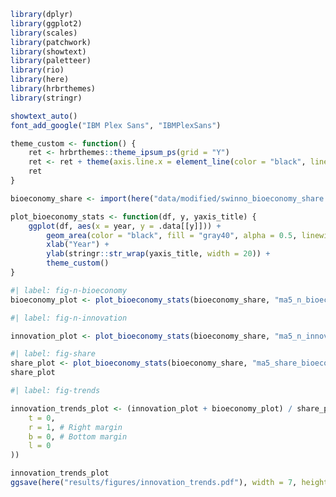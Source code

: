 ```r
library(dplyr)
library(ggplot2)
library(scales)
library(patchwork)
library(showtext)
library(paletteer)
library(rio)
library(here)
library(hrbrthemes)
library(stringr)

showtext_auto()
font_add_google("IBM Plex Sans", "IBMPlexSans")

theme_custom <- function() {
    ret <- hrbrthemes::theme_ipsum_ps(grid = "Y")
    ret <- ret + theme(axis.line.x = element_line(color = "black", linewidth = 0.5))
    ret
}
```


```r
bioeconomy_share <- import(here("data/modified/swinno_bioeconomy_share.csv"))
```


```r

plot_bioeconomy_stats <- function(df, y, yaxis_title) {
    ggplot(df, aes(x = year, y = .data[[y]])) +
        geom_area(color = "black", fill = "gray40", alpha = 0.5, linewidth = 1) +
        xlab("Year") +
        ylab(stringr::str_wrap(yaxis_title, width = 20)) +
        theme_custom()
}
```


```r
#| label: fig-n-bioeconomy
bioeconomy_plot <- plot_bioeconomy_stats(bioeconomy_share, "ma5_n_bioeconomy", "Forest Bioeconomy")
```


```r
#| label: fig-n-innovation

innovation_plot <- plot_bioeconomy_stats(bioeconomy_share, "ma5_n_innovation", "Total SWINNO")
```


```r
#| label: fig-share
share_plot <- plot_bioeconomy_stats(bioeconomy_share, "ma5_share_bioeconomy", "Forest Bioeconomy Share") + scale_y_continuous(label = percent)
share_plot
```


```r
#| label: fig-trends

innovation_trends_plot <- (innovation_plot + bioeconomy_plot) / share_plot + plot_annotation(tag_levels = "a") & theme(plot.margin = margin(
    t = 0,
    r = 1, # Right margin
    b = 0, # Bottom margin
    l = 0
))

innovation_trends_plot
ggsave(here("results/figures/innovation_trends.pdf"), width = 7, height = 5)
```
